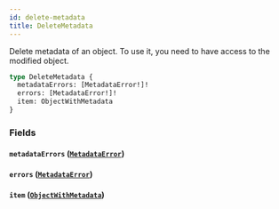 ```yaml
---
id: delete-metadata
title: DeleteMetadata
---
```



Delete metadata of an object. To use it, you need to have access to the modified object.

```graphql
type DeleteMetadata {
  metadataErrors: [MetadataError!]!
  errors: [MetadataError!]!
  item: ObjectWithMetadata
}
```


### Fields

#### `metadataErrors` ([`MetadataError`](../../../developer/api-reference/objects/metadata-error))




#### `errors` ([`MetadataError`](../../../developer/api-reference/objects/metadata-error))




#### `item` ([`ObjectWithMetadata`](../../../developer/api-reference/interfaces/object-with-metadata))






